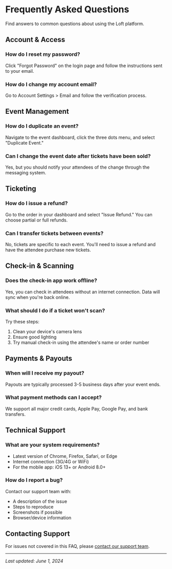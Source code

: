 # Frequently Asked Questions

Find answers to common questions about using the Loft platform.

## Account & Access

### How do I reset my password?
Click "Forgot Password" on the login page and follow the instructions sent to your email.

### How do I change my account email?
Go to Account Settings > Email and follow the verification process.

## Event Management

### How do I duplicate an event?
Navigate to the event dashboard, click the three dots menu, and select "Duplicate Event."

### Can I change the event date after tickets have been sold?
Yes, but you should notify your attendees of the change through the messaging system.

## Ticketing

### How do I issue a refund?
Go to the order in your dashboard and select "Issue Refund." You can choose partial or full refunds.

### Can I transfer tickets between events?
No, tickets are specific to each event. You'll need to issue a refund and have the attendee purchase new tickets.

## Check-in & Scanning

### Does the check-in app work offline?
Yes, you can check in attendees without an internet connection. Data will sync when you're back online.

### What should I do if a ticket won't scan?
Try these steps:
1. Clean your device's camera lens
2. Ensure good lighting
3. Try manual check-in using the attendee's name or order number

## Payments & Payouts

### When will I receive my payout?
Payouts are typically processed 3-5 business days after your event ends.

### What payment methods can I accept?
We support all major credit cards, Apple Pay, Google Pay, and bank transfers.

## Technical Support

### What are your system requirements?
- Latest version of Chrome, Firefox, Safari, or Edge
- Internet connection (3G/4G or WiFi)
- For the mobile app: iOS 13+ or Android 8.0+

### How do I report a bug?
Contact our support team with:
- A description of the issue
- Steps to reproduce
- Screenshots if possible
- Browser/device information

## Contacting Support

For issues not covered in this FAQ, please [contact our support team](/troubleshooting/contact-support).

---
*Last updated: June 1, 2024*
